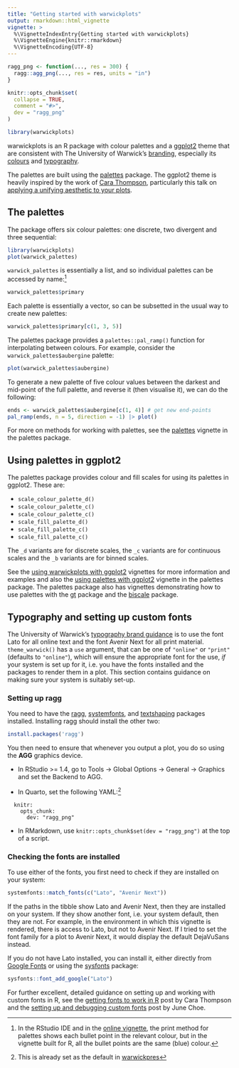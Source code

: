 ```yaml
---
title: "Getting started with warwickplots"
output: rmarkdown::html_vignette
vignette: >
  %\VignetteIndexEntry{Getting started with warwickplots}
  %\VignetteEngine{knitr::rmarkdown}
  %\VignetteEncoding{UTF-8}
---
```


```r
ragg_png <- function(..., res = 300) {
  ragg::agg_png(..., res = res, units = "in")
}

knitr::opts_chunk$set(
  collapse = TRUE,
  comment = "#>",
  dev = "ragg_png"
)
```

```r
library(warwickplots)
```

warwickplots is an R package with colour palettes and a [ggplot2](https://ggplot2.tidyverse.org) theme that are consistent with The University of Warwick's [branding](https://warwick.ac.uk/about/brand/brand-guidelines/),
especially its [colours](https://warwick.ac.uk/about/brand/brand-guidelines/colours/) and [typography](https://warwick.ac.uk/about/brand/brand-guidelines/typography/).

The palettes are built using the [palettes](https://mccarthy-m-g.github.io/palettes/index.html) package.
The ggplot2 theme is heavily inspired by the work of [Cara Thompson](https://www.cararthompson.com/), particularly this talk on [applying a unifying aesthetic to your plots](https://www.cararthompson.com/talks/nhsr2022-ggplot-themes/).

## The palettes

The package offers six colour palettes: one discrete, two divergent and three sequential:

```r
library(warwickplots)
plot(warwick_palettes)
```

`warwick_palettes` is essentially a list, and so individual palettes can be accessed by name:^[In the RStudio IDE and in the [online vignette](https://warwick-stats-resources.github.io/warwickplots/articles/warwickplots.html), the print method for palettes shows each bullet point in the relevant colour, but in the vignette built for R, all the bullet points are the same (blue) colour.]

```r
warwick_palettes$primary
```
Each palette is essentially a vector, so can be subsetted in the usual way to create new palettes:

```r
warwick_palettes$primary[c(1, 3, 5)]
```
The palettes package provides a `palettes::pal_ramp()` function for interpolating between colours. For example, consider the `warwick_palettes$aubergine` palette:

```r
plot(warwick_palettes$aubergine)
```

To generate a new palette of five colour values between the darkest and mid-point of the full palette, and reverse it (then visualise it), we can do the following:

```r
ends <- warwick_palettes$aubergine[c(1, 4)] # get new end-points
pal_ramp(ends, n = 5, direction = -1) |> plot()
```

For more on methods for working with palettes, see the [palettes](https://mccarthy-m-g.github.io/palettes/articles/palettes.html) vignette in the palettes package.

## Using palettes in ggplot2

The palettes package provides colour and fill scales for using its palettes in ggplot2. These are:

- `scale_colour_palette_d()`
- `scale_colour_palette_c()`
- `scale_colour_palette_c()`
- `scale_fill_palette_d()`
- `scale_fill_palette_c()`
- `scale_fill_palette_c()`

The `_d` variants are for discrete scales, the `_c` variants are for continuous scales and the `_b` variants are for binned scales.


See the [using warwickplots with ggplot2](https://warwick-stats-resources.github.io/warwickplots/articles/ggplot2.html) vignettes for more information and examples and also the [using palettes with ggplot2](https://mccarthy-m-g.github.io/palettes/articles/ggplot2.html) vignette in the palettes package. The palettes package also has vignettes demonstrating how to use palettes with the [gt](https://gt.rstudio.com) package and the [biscale](https://chris-prener.github.io/biscale/) package.

## Typography and setting up custom fonts

The University of Warwick's [typography brand guidance](https://warwick.ac.uk/about/brand/brand-guidelines/typography/) is to use the font Lato for all online text and the font Avenir Next for all print material. `theme_warwick()` has a `use` argument, that can be one of `"online"` or `"print"` (defaults to `"online"`), which will ensure the appropriate font for the use, *if* your system is set up for it, i.e. you have the fonts installed and the packages to render them in a plot. This section contains guidance on making sure your system is suitably set-up.

### Setting up ragg

You need to have the [ragg](https://ragg.r-lib.org), [systemfonts](https://github.com/r-lib/systemfonts), and [textshaping]() packages installed. Installing ragg should install the other two:

```r
install.packages('ragg')
```

You then need to ensure that whenever you output a plot, you do so using the **AGG** graphics device. 

- In RStudio >= 1.4, go to Tools -> Global Options -> General -> Graphics and set the Backend to AGG.

- In Quarto, set the following YAML:^[This is already set as the default in [warwickpres](https://github.com/Warwick-Stats-Resources/warwickpres)]

```
  knitr:
    opts_chunk: 
      dev: "ragg_png"
```

- In RMarkdown, use `knitr::opts_chunk$set(dev = "ragg_png")` at the top of a script.

### Checking the fonts are installed

To use either of the fonts, you first need to check if they are installed on your system:

```r
systemfonts::match_fonts(c("Lato", "Avenir Next"))
```

If the paths in the tibble show Lato and Avenir Next, then they are installed on your system. If they show another font, i.e. your system default, then they are not. For example, in the environment in which this vignette is rendered, there is access to Lato, but not to Avenir Next. If I tried to set the font family for a plot to Avenir Next, it would display the default DejaVuSans instead.

If you do not have Lato installed, you can install it, either directly from [Google Fonts](https://fonts.google.com/specimen/Lato?query=Lato) or using the [sysfonts](https://github.com/yixuan/sysfonts) package:

```r
sysfonts::font_add_google("Lato")
```

For further excellent, detailed guidance on setting up and working with custom fonts in R, see the [getting fonts to work in R](https://www.cararthompson.com/posts/2024-01-12-using-fonts-in-r-for-dataviz/2024-01-12_getting-fonts-to-work#set-your-graphics-device-to-agg) post by Cara Thompson and the [setting up and debugging custom fonts](https://yjunechoe.github.io/posts/2021-06-24-setting-up-and-debugging-custom-fonts/) post by June Choe.
